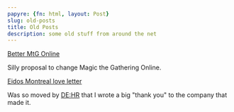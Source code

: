 ```yaml
---
papyre: {fn: html, layout: Post}
slug: old-posts
title: Old Posts
description: some old stuff from around the net
---
```


[Better MtG Online](https://medium.com/@mitranim/better-mtg-online-82ac42d79970)

Silly proposal to change Magic the Gathering Online.

[Eidos Montreal love letter](http://blog-blogger.mitranim.com/2012/11/a-thank-you-to-eidos-montreal-for-dehr.html)

Was so moved by [DE:HR](http://en.wikipedia.org/wiki/Deus_Ex:_Human_Revolution)
that I wrote a big "thank you" to the company that made it.
